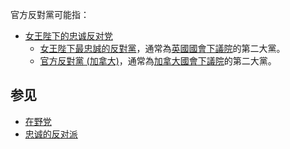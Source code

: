 {{noteTA|1= zh-tw:女王; zh-hk:女皇; }}
{{Merge|女王陛下最忠誠的反對黨}}

官方反對黨可能指：
* [[女王陛下的忠诚反对党|女王陛下的忠诚反对党]]
** [[女王陛下最忠誠的反對黨|女王陛下最忠誠的反對黨]]，通常為[[英國國會|英國國會]][[英国下议院|下議院]]的第二大黨。
** [[官方反對黨_(加拿大)|官方反對黨 (加拿大)]]，通常為[[加拿大國會|加拿大國會]][[加拿大下議院|下議院]]的第二大黨。

== 参见 ==
* [[在野党|在野党]]
* [[忠诚的反对派|忠诚的反对派]]

{{disambiguation|cat=五字政黨消歧義}}